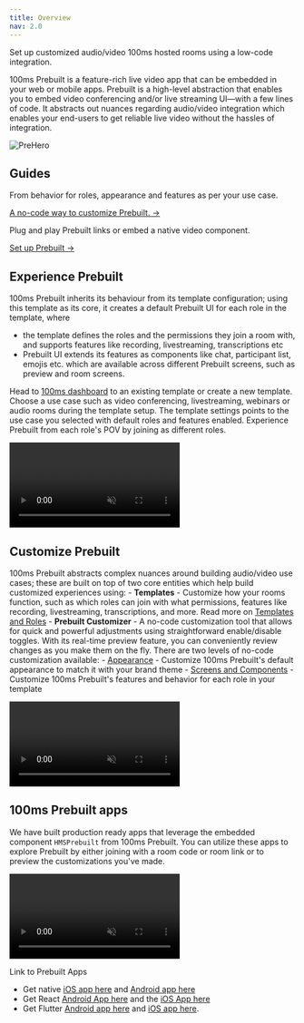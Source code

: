 ```yaml
---
title: Overview
nav: 2.0
---
```

Set up customized audio/video 100ms hosted rooms using a low-code integration.


100ms Prebuilt is a feature-rich live video app that can be embedded in your web or mobile apps. Prebuilt is a high-level abstraction that enables you to embed video conferencing and/or live streaming UI—with a few lines of code. It abstracts out nuances regarding audio/video integration which enables your end-users to get reliable live video without the hassles of integration.


![PreHero](/docs/v2/PreHero.png)


## Guides

<FlexContainer>

<Callout title="Customize Prebuilt">
From behavior for roles, appearance and features as per your use case.

[A no-code way to customize Prebuilt. →](/get-started/v2/get-started/prebuilt/overview#customize-prebuilt)
</Callout>

<Callout title="Quickstart">
Plug and play Prebuilt links or embed a native video component.


[Set up Prebuilt →](/get-started/v2/get-started/prebuilt/quickstart)
</Callout>


</FlexContainer>


## Experience Prebuilt

100ms Prebuilt inherits its behaviour from its template configuration; using this template as its core, it creates a default Prebuilt UI for each role in the template, where
- the template defines the roles and the permissions they join a room with, and supports features like recording, livestreaming, transcriptions etc
- Prebuilt UI extends its features as components like chat, participant list, emojis etc. which are available across different Prebuilt screens, such as preview and room screens.

Head to [100ms dashboard](https://dashboard.100ms.live/dashboard) to an existing template or create a new template. Choose a use case such as video conferencing, livestreaming, webinars or audio rooms during the template setup. The template settings points to the use case you selected with default roles and features enabled. Experience Prebuilt from each role's POV by joining as different roles. 

<video loop="true" autoplay="autoplay" controls="controls" id="vid" muted>
<source src="/docs/docs/v2/prebuiltwebinar.mp4" type="video/mp4" />
</video>


## Customize Prebuilt 
100ms Prebuilt abstracts complex nuances around building audio/video use cases; these are built on top of two core entities which help build customized experiences using:
    - **Templates** - Customize how your rooms function, such as which roles can join with what permissions, features like recording, livestreaming, transcriptions, and more. Read more on [Templates and Roles](/get-started/v2/get-started/concepts/templates-and-roles)
    - **Prebuilt Customizer** - A no-code customization tool that allows for quick and powerful adjustments using straightforward enable/disable toggles. With its real-time preview feature, you can conveniently review changes as you make them on the fly. There are two levels of no-code customization available:
        - [Appearance](/get-started/v2/get-started/prebuilt/Appearance) - Customize 100ms Prebuilt's default appearance to match it with your brand theme
        - [Screens and Components](/get-started/v2/get-started/prebuilt/Screens-and-components)  - Customize 100ms Prebuilt's features and behavior for each role in your template


<video loop="true" autoplay="autoplay" controls="controls" id="vid" muted>
<source src="/docs/docs/v2/customiser.mp4" type="video/mp4" />
</video>


## 100ms Prebuilt apps
We have built production ready apps that leverage the embedded component `HMSPrebuilt` from 100ms Prebuilt. You can utilize these apps to explore Prebuilt by either joining with a room code or room link or to preview the customizations you've made.

<video loop="true" autoplay="autoplay" controls="controls" id="vid" muted>
<source src="/docs/docs/v2/prebuiltApps.mp4" type="video/mp4" />
</video>

Link to Prebuilt Apps

- Get native [iOS app here](https://testflight.apple.com/join/Pb4aTS0t) and [Android app here](https://github.com/100mslive/AndroidPrebuiltDemo/commit/7e4150df9b708d63b2e678ce8fc6aa81f64bdd6c/checks)
- Get React [Android App here](https://appdistribution.firebase.dev/i/7b7ab3b30e627c35) and the [iOS App here](https://testflight.apple.com/join/v4bSIPad)
- Get Flutter [Android app here](https://play.google.com/store/apps/details?id=live.hms.flutter) and [iOS app here](https://apps.apple.com/app/100ms-live/id1576541989).  
